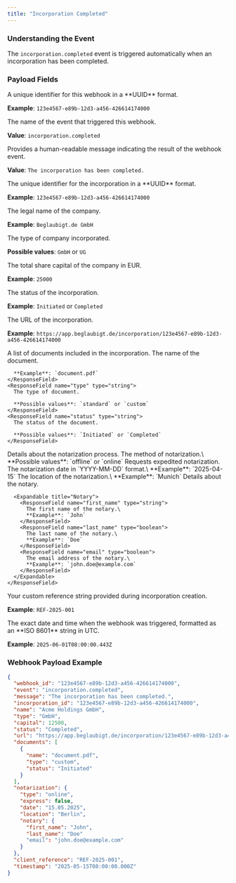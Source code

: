 ```yaml
---
title: "Incorporation Completed"
---
```


### Understanding the Event

The `incorporation.completed` event is triggered automatically when an incorporation has been completed.

### Payload Fields

<ResponseField name="webhook_id" type="string">
  A unique identifier for this webhook in a **UUID** format.

  **Example**: `123e4567-e89b-12d3-a456-426614174000`
</ResponseField>

<ResponseField name="event" type="string">
  The name of the event that triggered this webhook.

  **Value**: `incorporation.completed`
</ResponseField>

<ResponseField name="message" type="string">
  Provides a human-readable message indicating the result of the webhook event.

  **Value**: `The incorporation has been completed.`
</ResponseField>

<ResponseField name="incorporation_id" type="string">
  The unique identifier for the incorporation in a **UUID** format.

  **Example**: `123e4567-e89b-12d3-a456-426614174000`
</ResponseField>

<ParamField name="name" type="string">
  The legal name of the company.

  **Example**: `Beglaubigt.de GmbH`
</ParamField>

<ParamField name="type" type="string">
  The type of company incorporated.

  **Possible values**: `GmbH` or `UG`
</ParamField>

<ParamField name="capital" type="number">
  The total share capital of the company in EUR.

  **Example**: `25000`
</ParamField>

<ResponseField name="status" type="string">
  The status of the incorporation.

  **Example**: `Initiated` or `Completed`
</ResponseField>

<ResponseField name="url" type="string">
  The URL of the incorporation.

  **Example**: `https://app.beglaubigt.de/incorporation/123e4567-e89b-12d3-a456-426614174000`
</ResponseField>

<ResponseField name="documents" type="array">
  A list of documents included in the incorporation.

  <Expandable title="Document">
    <ResponseField name="name" type="string">
      The name of the document.

      **Example**: `document.pdf`
    </ResponseField>
    <ResponseField name="type" type="string">
      The type of document.

      **Possible values**: `standard` or `custom`
    </ResponseField>
    <ResponseField name="status" type="string">
      The status of the document.

      **Possible values**: `Initiated` or `Completed`
    </ResponseField>
  </Expandable>
</ResponseField>

<ResponseField name="notarization" type="object">
  Details about the notarization process.

  <Expandable title="Notarization">
    <ResponseField name="type" type="string">
      The method of notarization.\
      **Possible values**: `offline` or `online`
    </ResponseField>
    <ResponseField name="express" type="boolean">
      Requests expedited notarization.
    </ResponseField>
    <ResponseField name="date" type="string">
      The notarization date in `YYYY-MM-DD` format.\
      **Example**: `2025-04-15`
    </ResponseField>
    <ResponseField name="location" type="string">
      The location of the notarization.\
      **Example**: `Munich`
    </ResponseField>
    <ResponseField name="notary" type="object">
      Details about the notary.

      <Expandable title="Notary">
        <ResponseField name="first_name" type="string">
          The first name of the notary.\
          **Example**: `John`
        </ResponseField>
        <ResponseField name="last_name" type="boolean">
          The last name of the notary.\
          **Example**: `Doe`
        </ResponseField>
        <ResponseField name="email" type="boolean">
          The email address of the notary.\
          **Example**: `john.doe@example.com`
        </ResponseField>
      </Expandable>
    </ResponseField>
  </Expandable>
</ResponseField>

<ResponseField name="client_reference" type="string">
  Your custom reference string provided during incorporation creation.

  **Example**: `REF-2025-001`
</ResponseField>

<ResponseField name="timestamp" type="string">
  The exact date and time when the webhook was triggered, formatted as an **ISO 8601** string in UTC.

  **Example**: `2025-06-01T08:00:00.443Z`
</ResponseField>

### Webhook Payload Example

```json
{
  "webhook_id": "123e4567-e89b-12d3-a456-426614174000",
  "event": "incorporation.completed",
  "message": "The incorporation has been completed.",
  "incorporation_id": "123e4567-e89b-12d3-a456-426614174000",
  "name": "Acme Holdings GmbH",
  "type": "GmbH",
  "capital": 12500,
  "status": "Completed",
  "url": "https://app.beglaubigt.de/incorporation/123e4567-e89b-12d3-a456-426614174000",
  "documents": [
    {
      "name": "document.pdf",
      "type": "custom",
      "status": "Initiated"
    }
  ],
  "notarization": {
    "type": "online",
    "express": false,
    "date": "15.05.2025",
    "location": "Berlin",
    "notary": {
      "first_name": "John",
      "last_name": "Doe"
      "email": "john.doe@example.com"
    }
  },
  "client_reference": "REF-2025-001",
  "timestamp": "2025-05-15T08:00:00.000Z"
}
```